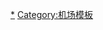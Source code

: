 {{navbox
|bodyclass=hlist

| name  = 赤道畿內亞機場
| style = width:720px
| title = [[赤道畿內亞機場列表|赤道畿內亞機場]]
| list1 = 
*[[巴塔機場]]
*[[馬拉博機場]]
| image = [[檔案:Flag of Equatorial Guinea.svg|64px]]
}}

<noinclude>
[[Category:赤道畿內亞機場|*]]
[[Category:机场模板]]
</noinclude>